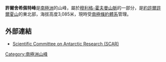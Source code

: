 {{Coord|71|52|S|6|48|E|source:GNIS|display=title}}

'''許爾舍希佩特峰'''是[[南極洲|南極洲]]的山峰，屬於[[穆利格-霍夫曼山脈|穆利格-霍夫曼山脈]]的一部分，是[[約許爾許爾夏山|約許爾許爾夏山]]的東北部，海拔高度3,085米，現時受[[南極條約體系|南極條約體系]]管理。

==外部連結==
* [https://web.archive.org/web/20100818063123/http://www.scar.org/information/ Scientific Committee on Antarctic Research (SCAR)]

{{Antarctica-geo-stub}}
[[Category:南極洲山峰|Category:南極洲山峰]]